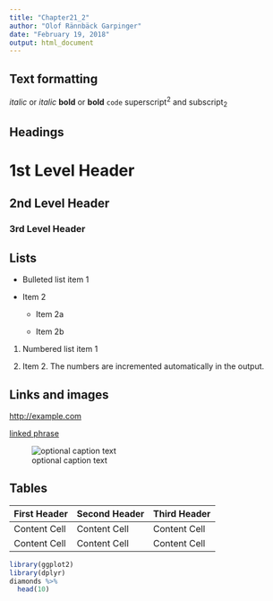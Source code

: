 ```yaml
---
title: "Chapter21_2"
author: "Olof Rännbäck Garpinger"
date: "February 19, 2018"
output: html_document
---
```


Text formatting
----------------------------------------------------------------------------------------------------------------------
 *italic* or _italic_
 **bold** or __bold__
 `code`
 superscript^2^ and subscript~2~
 
 Headings
----------------------------------------------------------------------------------------------------------------------
# 1st Level Header
 
## 2nd Level Header
 
### 3rd Level Header
 
 Lists
----------------------------------------------------------------------------------------------------------------------

*   Bulleted list item 1

*   Item 2
    
    * Item 2a
    
    * Item 2b
    
1.  Numbered list item 1

1.  Item 2. The numbers are incremented automatically in the output.

Links and images
----------------------------------------------------------------------------------------------------------------------

<http://example.com>

[linked phrase](http://example.com)

![optional caption text](C:/Users/olof_/Documents/R/R4DS book/R4DS/slask.png)

Tables
----------------------------------------------------------------------------------------------------------------------

First Header | Second Header | Third Header
-------------|---------------|---------------
Content Cell | Content Cell  | Content Cell
Content Cell | Content Cell  | Content Cell

```r
library(ggplot2)
library(dplyr)
diamonds %>% 
  head(10)

```

    

    